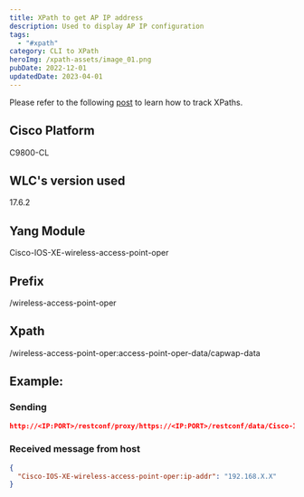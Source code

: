 ```yaml
---
title: XPath to get AP IP address
description: Used to display AP IP configuration
tags:
  - "#xpath"
category: CLI to XPath
heroImg: /xpath-assets/image_01.png
pubDate: 2022-12-01
updatedDate: 2023-04-01
---
```



<Note>
Please refer to the following <a href="https://dar-fi.com/blog/ios-xe_tracking_xpaths" target="_blank">post</a> to learn how to track XPaths.
</Note>

## Cisco Platform

C9800-CL

## WLC's version used

17.6.2

## Yang Module

Cisco-IOS-XE-wireless-access-point-oper

## Prefix


/wireless-access-point-oper


## Xpath


/wireless-access-point-oper:access-point-oper-data/capwap-data


## Example:

### Sending

```json
http://<IP:PORT>/restconf/proxy/https://<IP:PORT>/restconf/data/Cisco-IOS-XE-wireless-access-point-oper:access-point-oper-data/capwap-data=00%3A04%3A05%3A00%3A02%3A00%20/ip-addr
```

### Received message from host

```json
{
  "Cisco-IOS-XE-wireless-access-point-oper:ip-addr": "192.168.X.X"
}
```
